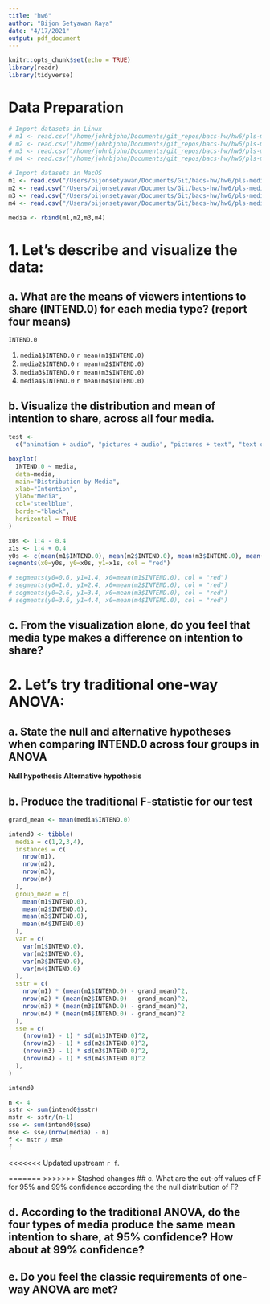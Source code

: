 ```yaml
---
title: "hw6"
author: "Bijon Setyawan Raya"
date: "4/17/2021"
output: pdf_document
---
```


```r
knitr::opts_chunk$set(echo = TRUE)
library(readr)
library(tidyverse)
```

# Data Preparation

```r
# Import datasets in Linux
# m1 <- read.csv("/home/johnbjohn/Documents/git_repos/bacs-hw/hw6/pls-media1.csv")
# m2 <- read.csv("/home/johnbjohn/Documents/git_repos/bacs-hw/hw6/pls-media2.csv")
# m3 <- read.csv("/home/johnbjohn/Documents/git_repos/bacs-hw/hw6/pls-media3.csv")
# m4 <- read.csv("/home/johnbjohn/Documents/git_repos/bacs-hw/hw6/pls-media4.csv")

# Import datasets in MacOS
m1 <- read.csv("/Users/bijonsetyawan/Documents/Git/bacs-hw/hw6/pls-media1.csv")
m2 <- read.csv("/Users/bijonsetyawan/Documents/Git/bacs-hw/hw6/pls-media2.csv")
m3 <- read.csv("/Users/bijonsetyawan/Documents/Git/bacs-hw/hw6/pls-media3.csv")
m4 <- read.csv("/Users/bijonsetyawan/Documents/Git/bacs-hw/hw6/pls-media4.csv")

media <- rbind(m1,m2,m3,m4)
```

# 1. Let’s describe and visualize the data:

## a. What are the means of viewers intentions to share (INTEND.0) for each media type? (report four means)

\textcolor{red} {Here is the mean of} `INTEND.0` \textcolor{red} {in each data set: (starting from media1 all the way to media4)}

1. `media1$INTEND.0` \textcolor{red} {mean:} `r mean(m1$INTEND.0)`
2. `media2$INTEND.0` \textcolor{red} {mean:} `r mean(m2$INTEND.0)`
3. `media3$INTEND.0` \textcolor{red} {mean:} `r mean(m3$INTEND.0)`
4. `media4$INTEND.0` \textcolor{red} {mean:} `r mean(m4$INTEND.0)`

## b. Visualize the distribution and mean of intention to share, across all four media.

```r
test <- 
  c("animation + audio", "pictures + audio", "pictures + text", "text only")

boxplot(
  INTEND.0 ~ media, 
  data=media, 
  main="Distribution by Media", 
  xlab="Intention", 
  ylab="Media", 
  col="steelblue",  
  border="black", 
  horizontal = TRUE
)

x0s <- 1:4 - 0.4
x1s <- 1:4 + 0.4
y0s <- c(mean(m1$INTEND.0), mean(m2$INTEND.0), mean(m3$INTEND.0), mean(m4$INTEND.0))
segments(x0=y0s, y0=x0s, y1=x1s, col = "red")

# segments(y0=0.6, y1=1.4, x0=mean(m1$INTEND.0), col = "red")
# segments(y0=1.6, y1=2.4, x0=mean(m2$INTEND.0), col = "red")
# segments(y0=2.6, y1=3.4, x0=mean(m3$INTEND.0), col = "red")
# segments(y0=3.6, y1=4.4, x0=mean(m4$INTEND.0), col = "red")
```

## c. From the visualization alone, do you feel that media type makes a difference on intention to share?

\textcolor{red} {
In my opinion, the media won't affect the difference on intention to share.
}

# 2. Let’s try traditional one-way ANOVA:

## a. State the null and alternative hypotheses when comparing INTEND.0 across four groups in ANOVA

**Null hypothesis** \textcolor{red} {is the means of INTEND.0 in the four data sets are similar to each other. While the} **Alternative hypothesis** \textcolor{red} {is the means of INTEND.0 in the four data sets are not similar to each other.}

## b. Produce the traditional F-statistic for our test

```r
grand_mean <- mean(media$INTEND.0)

intend0 <- tibble(
  media = c(1,2,3,4),
  instances = c(
    nrow(m1), 
    nrow(m2), 
    nrow(m3), 
    nrow(m4)
  ),
  group_mean = c(
    mean(m1$INTEND.0), 
    mean(m2$INTEND.0), 
    mean(m3$INTEND.0), 
    mean(m4$INTEND.0)
  ),
  var = c(
    var(m1$INTEND.0),
    var(m2$INTEND.0),
    var(m3$INTEND.0),
    var(m4$INTEND.0)
  ),
  sstr = c(
    nrow(m1) * (mean(m1$INTEND.0) - grand_mean)^2,
    nrow(m2) * (mean(m2$INTEND.0) - grand_mean)^2,
    nrow(m3) * (mean(m3$INTEND.0) - grand_mean)^2,
    nrow(m4) * (mean(m4$INTEND.0) - grand_mean)^2
  ),
  sse = c(
    (nrow(m1) - 1) * sd(m1$INTEND.0)^2,
    (nrow(m2) - 1) * sd(m2$INTEND.0)^2,
    (nrow(m3) - 1) * sd(m3$INTEND.0)^2,
    (nrow(m4) - 1) * sd(m4$INTEND.0)^2
  ),
)

intend0
```

```r
n <- 4
sstr <- sum(intend0$sstr)
mstr <- sstr/(n-1)
sse <- sum(intend0$sse)
mse <- sse/(nrow(media) - n)
f <- mstr / mse
f
```

<<<<<<< Updated upstream
\textcolor{red}{The F-statistics value is} `r f`.

=======
>>>>>>> Stashed changes
## c. What are the cut-off values of F for 95% and 99% confidence according the the null distribution of F?

## d. According to the traditional ANOVA, do the four types of media produce the same mean intention to share, at 95% confidence? How about at 99% confidence?

## e. Do you feel the classic requirements of one-way ANOVA are met?